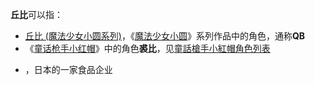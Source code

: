 {{noteTA
|1=zh-hant:童話劍俠小紅帽;zh-tw:童話槍手小紅帽;zh-hk:俏皮劍俠小紅帽;zh-hans:童话枪手小红帽;zh-mo:俏皮劍俠小紅帽;
}}

'''丘比'''可以指：
* [[丘比_(魔法少女小圆系列)|丘比 (魔法少女小圆系列)]]，《[[魔法少女小圆|魔法少女小圆]]》系列作品中的角色，通称'''QB'''
* 《[[童话枪手小红帽|童话枪手小红帽]]》中的角色'''裘比'''，见[[童話槍手小紅帽角色列表|童話槍手小紅帽角色列表]]
* {{link-ja|丘比株式會社|キユーピー}}，日本的一家食品企业

{{消歧义|cat=二字译名消歧义}}